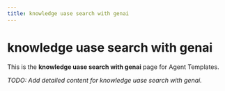 ```yaml
---
title: knowledge uase search with genai
---
```


# knowledge uase search with genai

This is the **knowledge uase search with genai** page for Agent Templates.

_TODO: Add detailed content for knowledge uase search with genai._
